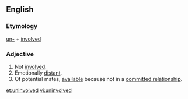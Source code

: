 ==English==
===Etymology===
[[un-]] + [[involved]]

===Adjective===
{{en-adj}}
# Not [[involved]].
# Emotionally [[distant]].
# Of potential mates, [[available]] because not in a [[committed relationship]].

[[et:uninvolved]]
[[vi:uninvolved]]